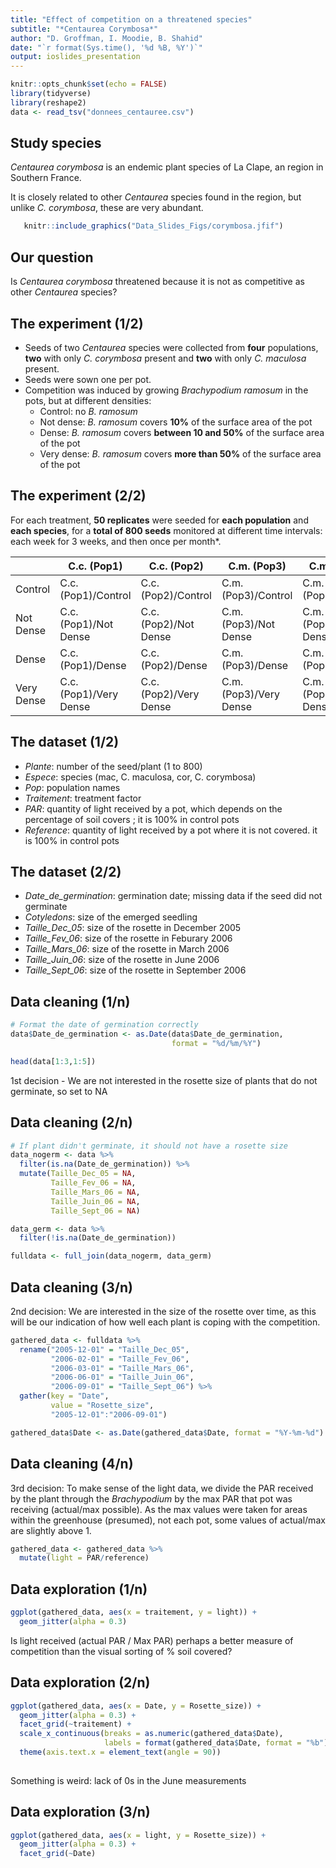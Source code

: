 ```yaml
---
title: "Effect of competition on a threatened species"
subtitle: "*Centaurea Corymbosa*"
author: "D. Groffman, I. Moodie, B. Shahid"
date: "`r format(Sys.time(), '%d %B, %Y')`"
output: ioslides_presentation
---
```


```r
knitr::opts_chunk$set(echo = FALSE)
library(tidyverse)
library(reshape2)
data <- read_tsv("donnees_centauree.csv")

```

## Study species

*Centaurea corymbosa* is an endemic plant species of La Clape, an region in Southern France.

It is closely related to other *Centaurea* species found in the region, but unlike *C. corymbosa*, these are very abundant.

```r
   knitr::include_graphics("Data_Slides_Figs/corymbosa.jfif")

```

## Our question

Is *Centaurea corymbosa* threatened because it is not as competitive as other *Centaurea* species?

## The experiment (1/2)

- Seeds of two *Centaurea* species were collected from **four** populations, **two** with only *C. corymbosa* present and **two** with only *C. maculosa* present.
- Seeds were sown one per pot.
- Competition was induced by growing *Brachypodium ramosum* in the pots, but at different densities:
  - Control: no *B. ramosum*
  - Not dense: *B. ramosum* covers **10%** of the surface area of the pot
  - Dense: *B. ramosum* covers **between 10 and 50%** of the surface area of the pot
  - Very dense: *B. ramosum* covers **more than 50%** of the surface area of the pot
  
## The experiment (2/2)

For each treatment, **50 replicates** were seeded for **each population** and **each species**, for a **total of 800 seeds** monitored at different time intervals: each week for 3 weeks, and then once per month*.

|            | C.c. (Pop1)            | C.c. (Pop2)            | C.m. (Pop3)            | C.m. (Pop4)            |
| ---------- | ---------------------- | ---------------------- | ---------------------- | ---------------------- |
| Control    | C.c. (Pop1)/Control    | C.c. (Pop2)/Control    | C.m. (Pop3)/Control    | C.m. (Pop4)/Control    |
| Not Dense  | C.c. (Pop1)/Not Dense  | C.c. (Pop2)/Not Dense  | C.m. (Pop3)/Not Dense  | C.m. (Pop4)/Not Dense  |
| Dense      | C.c. (Pop1)/Dense      | C.c. (Pop2)/Dense      | C.m. (Pop3)/Dense      | C.m. (Pop4)/Dense      |
| Very Dense | C.c. (Pop1)/Very Dense | C.c. (Pop2)/Very Dense | C.m. (Pop3)/Very Dense | C.m. (Pop4)/Very Dense |

## The dataset (1/2)

- *Plante*: number of the seed/plant (1 to 800)
- *Espece*: species (mac, C. maculosa, cor, C. corymbosa)
- *Pop*: population names
- *Traitement*: treatment factor
- *PAR*: quantity of light received by a pot, which depends on the percentage of soil covers ; it is 100% in control pots
- *Reference*: quantity of light received by a pot where it is not covered. it is 100% in control pots 

## The dataset (2/2)

- *Date_de_germination*: germination date; missing data if the seed did not germinate 
- *Cotyledons*: size of the emerged seedling
- *Taille_Dec_05*: size of the rosette in December 2005
- *Taille_Fev_06*: size of the rosette in Feburary 2006
- *Taille_Mars_06*: size of the rosette in March 2006
- *Taille_Juin_06*: size of the rosette in June 2006
- *Taille_Sept_06*: size of the rosette in September 2006

## Data cleaning (1/n)

```r

# Format the date of germination correctly
data$Date_de_germination <- as.Date(data$Date_de_germination,
                                    format = "%d/%m/%Y")

head(data[1:3,1:5])

```

1st decision - We are not interested in the rosette size of plants that do not germinate, so set to NA

## Data cleaning (2/n)

```r

# If plant didn't germinate, it should not have a rosette size
data_nogerm <- data %>%
  filter(is.na(Date_de_germination)) %>%
  mutate(Taille_Dec_05 = NA,
         Taille_Fev_06 = NA,
         Taille_Mars_06 = NA,
         Taille_Juin_06 = NA,
         Taille_Sept_06 = NA)

data_germ <- data %>%
  filter(!is.na(Date_de_germination))

fulldata <- full_join(data_nogerm, data_germ)
```

## Data cleaning (3/n)

2nd decision: We are interested in the size of the rosette over time, as this will be our indication of how well each plant is coping with the competition.

```r

gathered_data <- fulldata %>%
  rename("2005-12-01" = "Taille_Dec_05",
         "2006-02-01" = "Taille_Fev_06",
         "2006-03-01" = "Taille_Mars_06",
         "2006-06-01" = "Taille_Juin_06",
         "2006-09-01" = "Taille_Sept_06") %>%
  gather(key = "Date", 
         value = "Rosette_size", 
         "2005-12-01":"2006-09-01")

gathered_data$Date <- as.Date(gathered_data$Date, format = "%Y-%m-%d")

```

## Data cleaning (4/n)

3rd decision: To make sense of the light data, we divide the PAR received by the plant through the *Brachypodium* by the max PAR that pot was receiving (actual/max possible). As the max values were taken for areas within the greenhouse (presumed), not each pot, some values of actual/max are slightly above 1.
```r
gathered_data <- gathered_data %>%
  mutate(light = PAR/reference)
```

## Data exploration (1/n)

```r
ggplot(gathered_data, aes(x = traitement, y = light)) +
  geom_jitter(alpha = 0.3)

```

Is light received (actual PAR / Max PAR) perhaps a better measure of competition than the visual sorting of % soil covered?

## Data exploration (2/n)

```r

ggplot(gathered_data, aes(x = Date, y = Rosette_size)) +
  geom_jitter(alpha = 0.3) +
  facet_grid(~traitement) +
  scale_x_continuous(breaks = as.numeric(gathered_data$Date),
                     labels = format(gathered_data$Date, format = "%b")) +
  theme(axis.text.x = element_text(angle = 90))
  
```

Something is weird: lack of 0s in the June measurements

## Data exploration (3/n)

```r

ggplot(gathered_data, aes(x = light, y = Rosette_size)) +
  geom_jitter(alpha = 0.3) +
  facet_grid(~Date)

```

